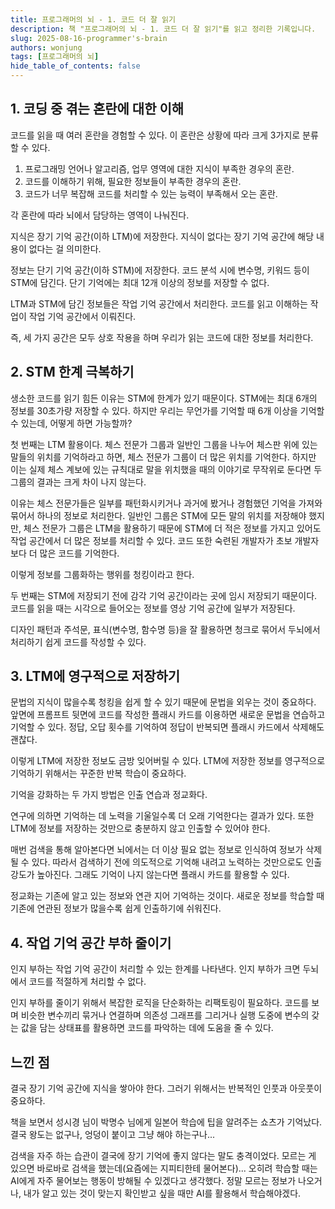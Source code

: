 ```yaml
---
title: 프로그래머의 뇌 - 1. 코드 더 잘 읽기
description: 책 "프로그래머의 뇌 - 1. 코드 더 잘 읽기"를 읽고 정리한 기록입니다.
slug: 2025-08-16-programmer's-brain
authors: wonjung
tags: [프로그래머의 뇌]
hide_table_of_contents: false
---
```



<ImageWrapper
  src="/blog/dev/2025-08-10-programmer's-brain/book.png"
  alt="프로그래머의 뇌 책 표지"
  height="400px"
/>

## 1. 코딩 중 겪는 혼란에 대한 이해

코드를 읽을 때 여러 혼란을 경험할 수 있다.
이 혼란은 상황에 따라 크게 3가지로 분류할 수 있다.

1. 프로그래밍 언어나 알고리즘, 업무 영역에 대한 지식이 부족한 경우의 혼란.
2. 코드를 이해하기 위해, 필요한 정보들이 부족한 경우의 혼란.
3. 코드가 너무 복잡해 코드를 처리할 수 있는 능력이 부족해서 오는 혼란.

각 혼란에 따라 뇌에서 담당하는 영역이 나눠진다.

지식은 장기 기억 공간(이하 LTM)에 저장한다.
지식이 없다는 장기 기억 공간에 해당 내용이 없다는 걸 의미한다.

정보는 단기 기억 공간(이하 STM)에 저장한다.
코드 분석 시에 변수명, 키워드 등이 STM에 담긴다.
단기 기억에는 최대 12개 이상의 정보를 저장할 수 없다.

<ImageWrapper
  src="/blog/dev/2025-08-10-programmer's-brain/brain.png"
  alt="코드를 읽을 때 뇌의 처리영역을 그린 그림"
  width="90%"
/>

LTM과 STM에 담긴 정보들은 작업 기억 공간에서 처리한다.
코드를 읽고 이해하는 작업이 작업 기억 공간에서 이뤄진다.

즉, 세 가지 공간은 모두 상호 작용을 하며 우리가 읽는 코드에 대한 정보를 처리한다.

## 2. STM 한계 극복하기

생소한 코드를 읽기 힘든 이유는 STM에 한계가 있기 때문이다.
STM에는 최대 6개의 정보를 30초가량 저장할 수 있다.
하지만 우리는 무언가를 기억할 때 6개 이상을 기억할 수 있는데, 어떻게 하면 가능할까?

첫 번째는 LTM 활용이다.
체스 전문가 그룹과 일반인 그룹을 나누어 체스판 위에 있는 말들의 위치를 기억하라고 하면, 체스 전문가 그룹이 더 많은 위치를 기억한다.
하지만 이는 실제 체스 계보에 있는 규칙대로 말을 위치했을 때의 이야기로 무작위로 둔다면 두 그룹의 결과는 크게 차이 나지 않는다.

이유는 체스 전문가들은 일부를 패턴화시키거나 과거에 봤거나 경험했던 기억을 가져와 묶어서 하나의 정보로 처리한다.
일반인 그룹은 STM에 모든 말의 위치를 저장해야 했지만, 체스 전문가 그룹은 LTM을 활용하기 때문에 STM에 더 적은 정보를 가지고 있어도 작업 공간에서 더 많은 정보를 처리할 수 있다.
코드 또한 숙련된 개발자가 초보 개발자보다 더 많은 코드를 기억한다.

이렇게 정보를 그룹화하는 행위를 청킹이라고 한다.

두 번째는 STM에 저장되기 전에 감각 기억 공간이라는 곳에 임시 저장되기 때문이다.
코드를 읽을 때는 시각으로 들어오는 정보를 영상 기억 공간에 일부가 저장된다.

디자인 패턴과 주석문, 표식(변수명, 함수명 등)을 잘 활용하면 청크로 묶어서 두뇌에서 처리하기 쉽게 코드를 작성할 수 있다.

## 3. LTM에 영구적으로 저장하기

문법의 지식이 많을수록 청킹을 쉽게 할 수 있기 때문에 문법을 외우는 것이 중요하다.
앞면에 프롬프트 뒷면에 코드를 작성한 플래시 카드를 이용하면 새로운 문법을 연습하고 기억할 수 있다.
정답, 오답 횟수를 기억하여 정답이 반복되면 플래시 카드에서 삭제해도 괜찮다.

이렇게 LTM에 저장한 정보도 금방 잊어버릴 수 있다.
LTM에 저장한 정보를 영구적으로 기억하기 위해서는 꾸준한 반복 학습이 중요하다.

기억을 강화하는 두 가지 방법은 인출 연습과 정교화다.

연구에 의하면 기억하는 데 노력을 기울일수록 더 오래 기억한다는 결과가 있다.
또한 LTM에 정보를 저장하는 것만으로 충분하지 않고 인출할 수 있어야 한다.

매번 검색을 통해 알아본다면 뇌에서는 더 이상 필요 없는 정보로 인식하여 정보가 삭제될 수 있다.
따라서 검색하기 전에 의도적으로 기억해 내려고 노력하는 것만으로도 인출 강도가 높아진다.
그래도 기억이 나지 않는다면 플래시 카드를 활용할 수 있다.

정교화는 기존에 알고 있는 정보와 연관 지어 기억하는 것이다.
새로운 정보를 학습할 때 기존에 연관된 정보가 많을수록 쉽게 인출하기에 쉬워진다.

## 4. 작업 기억 공간 부하 줄이기

인지 부하는 작업 기억 공간이 처리할 수 있는 한계를 나타낸다.
인지 부하가 크면 두뇌에서 코드를 적절하게 처리할 수 없다.

인지 부하를 줄이기 위해서 복잡한 로직을 단순화하는 리팩토링이 필요하다.
코드를 보며 비슷한 변수끼리 묶거나 연결하며 의존성 그래프를 그리거나 실행 도중에 변수의 갖는 값을 담는 상태표를 활용하면 코드를 파악하는 데에 도움을 줄 수 있다.

## 느낀 점

결국 장기 기억 공간에 지식을 쌓아야 한다.
그러기 위해서는 반복적인 인풋과 아웃풋이 중요하다.

<YouTube videoId="2BUeVdlf5og" />

책을 보면서 성시경 님이 박명수 님에게 일본어 학습에 팁을 알려주는 쇼츠가 기억났다.
결국 왕도는 없구나, 엉덩이 붙이고 그냥 해야 하는구나...

검색을 자주 하는 습관이 결국에 장기 기억에 좋지 않다는 말도 충격이었다.
모르는 게 있으면 바로바로 검색을 했는데(요즘에는 지피티한테 물어본다)...
오히려 학습할 때는 AI에게 자주 물어보는 행동이 방해될 수 있겠다고 생각했다.
정말 모르는 정보가 나오거나, 내가 알고 있는 것이 맞는지 확인받고 싶을 때만 AI를 활용해서 학습해야겠다.
